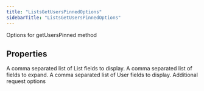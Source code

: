 ```yaml
---
title: "ListsGetUsersPinnedOptions"
sidebarTitle: "ListsGetUsersPinnedOptions"
---
```


Options for getUsersPinned method

## Properties

<ParamField name="listfields" type="string[]">
A comma separated list of List fields to display.
</ParamField>





<ParamField name="expansions" type="string[]">
A comma separated list of fields to expand.
</ParamField>





<ParamField name="userfields" type="string[]">
A comma separated list of User fields to display.
</ParamField>





<ParamField name="requestOptions" type="[RequestOptions](/xdks/typescript/reference/interfaces/RequestOptions)">
Additional request options
</ParamField>



